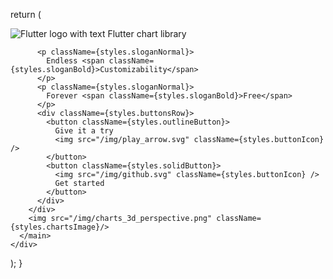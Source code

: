 
  return (
    <div className={styles.container}>
      <main className={styles.mainContent}>
        <div className={styles.mainColumn}>
          <div className={styles.flutterChartLibrary}>
            <img src="/img/flutter.svg" alt="Flutter logo with text" className={styles.flutterLogoInText} />
            <span className={styles.afterFlutterLogoText}>Flutter chart library</span>
          </div>

          <p className={styles.sloganNormal}>
            Endless <span className={styles.sloganBold}>Customizability</span>
          </p>
          <p className={styles.sloganNormal}>
            Forever <span className={styles.sloganBold}>Free</span>
          </p>
          <div className={styles.buttonsRow}>
            <button className={styles.outlineButton}>
              Give it a try
              <img src="/img/play_arrow.svg" className={styles.buttonIcon} />
            </button>
            <button className={styles.solidButton}>
              <img src="/img/github.svg" className={styles.buttonIcon} />
              Get started
            </button>
          </div>
        </div>
        <img src="/img/charts_3d_perspective.png" className={styles.chartsImage}/>        
      </main>
    </div>
  );
}